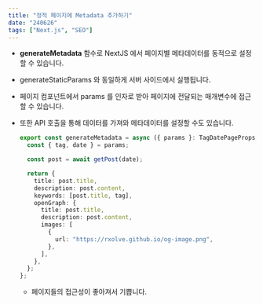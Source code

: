 ```yaml
---
title: "정적 페이지에 Metadata 추가하기"
date: "240626"
tags: ["Next.js", "SEO"]
---
```


- **generateMetadata** 함수로 NextJS 에서 페이지별 메타데이터를 동적으로 설정할 수 있습니다.
- generateStaticParams 와 동일하게 서버 사이드에서 실행됩니다.
- 페이지 컴포넌트에서 params 를 인자로 받아 페이지에 전달되는 매개변수에 접근할 수 있습니다.
- 또한 API 호출을 통해 데이터를 가져와 메타데이터를 설정할 수도 있습니다.

  ```typescript
  export const generateMetadata = async ({ params }: TagDatePageProps) => {
    const { tag, date } = params;

    const post = await getPost(date);

    return {
      title: post.title,
      description: post.content,
      keywords: [post.title, tag],
      openGraph: {
        title: post.title,
        description: post.content,
        images: [
          {
            url: "https://rxolve.github.io/og-image.png",
          },
        ],
      },
    };
  };
  ```

  - 페이지들의 접근성이 좋아져서 기쁩니다.
